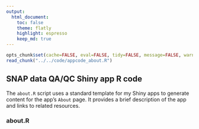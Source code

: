 ```yaml
---
output:
  html_document:
    toc: false
    theme: flatly
    highlight: espresso
    keep_md: true
---
```


```r
opts_chunk$set(cache=FALSE, eval=FALSE, tidy=FALSE, message=FALSE, warning=FALSE)
read_chunk("../../code/appcode_about.R")
```

##
##
## SNAP data QA/QC Shiny app R code

The `about.R` script uses a standard template for my Shiny apps to generate content for the app's `About` page.
It provides a brief description of the app and links to related resources.

### about.R

```r
```
